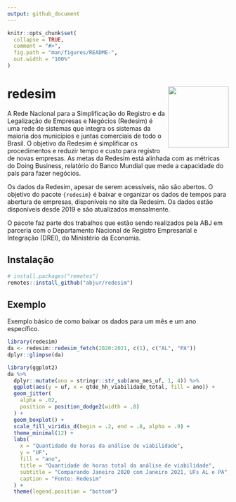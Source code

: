 ```yaml
---
output: github_document
---
```


<!-- README.md is generated from README.Rmd. Please edit that file -->

```r
knitr::opts_chunk$set(
  collapse = TRUE,
  comment = "#>",
  fig.path = "man/figures/README-",
  out.width = "100%"
)
```

# redesim <img src='man/figures/logo.png' align="right" height="138.5" />

<!-- badges: start -->
<!-- badges: end -->

A Rede Nacional para a Simplificação do Registro e da Legalização de Empresas e Negócios (Redesim) é uma rede de sistemas que integra os sistemas da maioria dos municípios e juntas comerciais de todo o Brasil. O objetivo da Redesim é simplificar os procedimentos e reduzir tempo e custo para registro de novas empresas. As metas da Redesim está alinhada com as métricas do Doing Business, relatório do Banco Mundial que mede a capacidade do país para fazer negócios.

Os dados da Redesim, apesar de serem acessíveis, não são abertos. O objetivo do pacote `{redesim}` é baixar e organizar os dados de tempos para abertura de empresas, disponíveis no site da Redesim. Os dados estão disponíveis desde 2019 e são atualizados mensalmente.

O pacote faz parte dos trabalhos que estão sendo realizados pela ABJ em parceria com o Departamento Nacional de Registro Empresarial e Integração (DREI), do Ministério da Economia.

## Instalação

``` r
# install.packages("remotes")
remotes::install_github("abjur/redesim")
```

## Exemplo

Exemplo básico de como baixar os dados para um mês e um ano específico.

```r
library(redesim)
da <- redesim::redesim_fetch(2020:2021, c(1), c("AL", "PA"))
dplyr::glimpse(da)
```

```r
library(ggplot2)
da %>% 
  dplyr::mutate(ano = stringr::str_sub(ano_mes_uf, 1, 4)) %>% 
  ggplot(aes(y = uf, x = qtde_hh_viabilidade_total, fill = ano)) +
  geom_jitter(
    alpha = .02,
    position = position_dodge2(width = .8)
  ) +
  geom_boxplot() +
  scale_fill_viridis_d(begin = .2, end = .8, alpha = .9) +
  theme_minimal(12) +
  labs(
    x = "Quantidade de horas da análise de viabilidade",
    y = "UF",
    fill = "ano",
    title = "Quantidade de horas total da análise de viabilidade",
    subtitle = "Comparando Janeiro 2020 com Janeiro 2021, UFs AL e PA",
    caption = "Fonte: Redesim"
  ) +
  theme(legend.position = "bottom")
```

